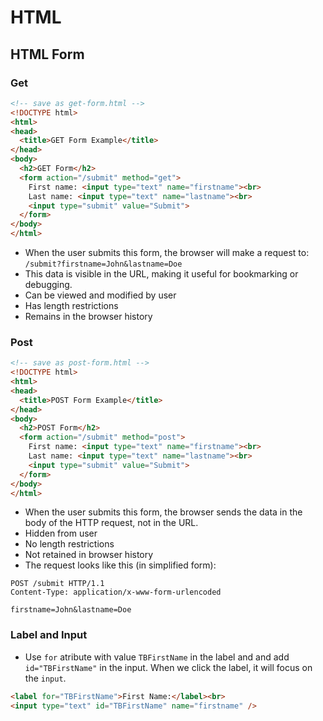 # HTML

## HTML Form

### Get

```HTML
<!-- save as get-form.html -->
<!DOCTYPE html>
<html>
<head>
  <title>GET Form Example</title>
</head>
<body>
  <h2>GET Form</h2>
  <form action="/submit" method="get">
    First name: <input type="text" name="firstname"><br>
    Last name: <input type="text" name="lastname"><br>
    <input type="submit" value="Submit">
  </form>
</body>
</html>
```

- When the user submits this form, the browser will make a request to: `/submit?firstname=John&lastname=Doe`
- This data is visible in the URL, making it useful for bookmarking or debugging.
- Can be viewed and modified by user
- Has length restrictions
- Remains in the browser history

### Post
```HTML
<!-- save as post-form.html -->
<!DOCTYPE html>
<html>
<head>
  <title>POST Form Example</title>
</head>
<body>
  <h2>POST Form</h2>
  <form action="/submit" method="post">
    First name: <input type="text" name="firstname"><br>
    Last name: <input type="text" name="lastname"><br>
    <input type="submit" value="Submit">
  </form>
</body>
</html>
```
- When the user submits this form, the browser sends the data in the body of the HTTP request, not in the URL.
- Hidden from user
- No length restrictions
- Not retained in browser history
- The request looks like this (in simplified form):
```Text
POST /submit HTTP/1.1
Content-Type: application/x-www-form-urlencoded

firstname=John&lastname=Doe
```

### Label and Input
- Use `for` atribute with value `TBFirstName` in the label and and add `id="TBFirstName"` in the input. When we click the label, it will focus on the `input`.
```HTML
<label for="TBFirstName">First Name:</label><br>
<input type="text" id="TBFirstName" name="firstname" />
```